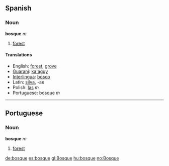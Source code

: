 ==Spanish==
=== Noun ===
'''bosque''' ''m''

# [[forest]]

====Translations====
*English: [[forest]], [[grove]]
*[[Guarani]]: [[ka'aguy]]
*[[Interlingua]]: [[bosco]]
*Latin: [[silva]], -ae
*Polish: [[las]] ''m''
*Portuguese: bosque ''m''

----

==Portuguese==
=== Noun ===
'''bosque''' ''m''

# [[forest]]
[[de:bosque]]
[[es:bosque]]
[[gl:Bosque]]
[[hu:bosque]]
[[no:Bosque]]